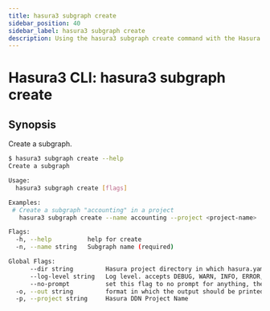```yaml
---
title: hasura3 subgraph create
sidebar_position: 40
sidebar_label: hasura3 subgraph create
description: Using the hasura3 subgraph create command with the Hasura CLI
---
```


# Hasura3 CLI: hasura3 subgraph create 

## Synopsis
Create a subgraph.

```bash
$ hasura3 subgraph create --help
Create a subgraph

Usage:
  hasura3 subgraph create [flags]

Examples:
 # Create a subgraph "accounting" in a project
   hasura3 subgraph create --name accounting --project <project-name>

Flags:
  -h, --help          help for create
  -n, --name string   Subgraph name (required)

Global Flags:
      --dir string         Hasura project directory in which hasura.yaml is present (default ".")
      --log-level string   Log level. accepts DEBUG, WARN, INFO, ERROR, FATAL (default "INFO")
      --no-prompt          set this flag to no prompt for anything, the command fails if any input is missing
  -o, --out string         format in which the output should be printed, accepts table, json and yaml (default "table")
  -p, --project string     Hasura DDN Project Name
```

